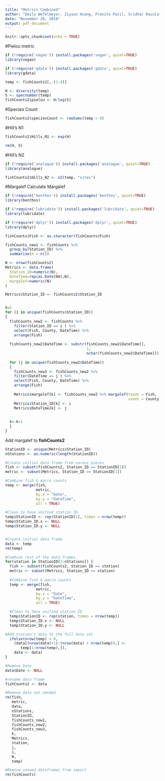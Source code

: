 ---
title: "Metrics Combined"
author: "Emily Wefelmeyer, Ziyaun Huang, Pranita Patil, Sridhar Ravula"
date: "November 20, 2018"
output: pdf_document
---

```{r setup, include=FALSE}
knitr::opts_chunk$set(echo = TRUE)
```

#Pielou metric
```{r}
if (!require('vegan')) install.packages('vegan', quiet=TRUE)
library(vegan)

if (!require('gdata')) install.packages('gdata', quiet=TRUE)
library(gdata)

temp <- fishCounts2[,-(1:4)]

H <- diversity(temp)
S <- specnumber(temp)
fishCounts2$pielou <- H/log(S)
```

#Species Count
```{r}
fishCounts2$speciesCount <- rowSums(temp > 0)
```


#Hill's N1
```{r}
fishCounts2$Hills_N1 <- exp(H)

rm(H, S)
```


#Hill's N2
```{r}
if (!require('analogue')) install.packages('analogue', quiet=TRUE)
library(analogue)

fishCounts2$Hills_N2 <- n2(temp, "sites")
```

#Margalef 
Calculate Margalef
```{r}
if (!require('benthos')) install.packages('benthos', quiet=TRUE)
library(benthos)

if (!require('lubridate')) install.packages('lubridate', quiet=TRUE)
library(lubridate)

if (!require('dplyr')) install.packages('dplyr', quiet=TRUE)
library(dplyr)

fishCounts$Fish <- as.character(fishCounts$Fish)

fishCounts_new1 <- fishCounts %>%
  group_by(Station_ID) %>%
  summarise(n = n())

N <- nrow(fishCounts2)
Metrics <- data.frame(
  Station_ID=numeric(N),
  DateTime=rep(as.Date(NA),N),
  margalef=numeric(N)
)

Metrics$Station_ID <- fishCounts2$Station_ID


k=1
for (i in unique(fishCounts$Station_ID))
{
  fishCounts_new2 <- fishCounts %>% 
    filter(Station_ID == i ) %>%
    select(Fish, County, DateTime) %>%
    arrange(Fish)
  
  fishCounts_new2$DateTime <- substr(fishCounts_new2$DateTime[], 
                                     1, 
                                     nchar(fishCounts_new2$DateTime[]))
  
  for (j in unique(fishCounts_new2$DateTime))
  {
    fishCounts_new3 <- fishCounts_new2 %>% 
    filter(DateTime == j ) %>%
    select(Fish, County, DateTime) %>%
    arrange(Fish)
    
    Metrics$margalef[k] <- fishCounts_new3 %>% margalef(taxon = Fish, 
                                                        count = County)
    Metrics$Station_ID[k] <- i
    Metrics$DateTime[k] <- j
    
  
  k<-k+1
  }
}
```

Add margalef to **fishCounts2**
```{r}
StationID <- unique(Metrics$Station_ID)
nStations <- as.numeric(length(StationID))

#Create initial data frame from varous pieces
fish <- subset(fishCounts2, Station_ID == StationID[1])
metric <- subset(Metrics, Station_ID == StationID[1])

#Combine fish & macro counts
temp <- merge(fish,
              metric,
              by.x = "Date",
              by.y = "DateTime",
              all = TRUE)

#Clean to have unified station ID
temp$StationID <- rep(StationID[1], times = nrow(temp))
temp$Station_ID.x <- NULL
temp$Station_ID.y <- NULL


#Create initial data frame
data <- temp
rm(temp)

#Combine rest of the data frames
for(station in StationID[2:nStations]) {
  fish <- subset(fishCounts2, Station_ID == station)
  metric <- subset(Metrics, Station_ID == station)
  
  #Combine fish & macro counts
  temp <- merge(fish,
              metric,
              by.x = "Date",
              by.y = "DateTime",
              all = TRUE)

  #Clean to have unified station ID
  temp$StationID <- rep(station, times = nrow(temp))
  temp$Station_ID.x <- NULL
  temp$Station_ID.y <- NULL

#Add station's data to the full data set
  ifelse(nrow(temp) > 0, 
    (data[(nrow(data)+1):(nrow(data) + nrow(temp)),] <-
       temp[1:nrow(temp),]),
    data <- data)
}

#Remove Date
data$Date <- NULL

#rename data frame
fishCounts2 <- data

#Remove data not needed
rm(fish, 
   metric, 
   data,
   nStations, 
   StationID, 
   fishCounts_new1, 
   fishCounts_new2, 
   fishCounts_new3, 
   k, 
   Metrics,
   station, 
   j,
   i,
   N,
   temp)

#Remove unneed dataframes from import
rm(fishCounts)
```



